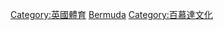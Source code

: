 {{Commonscat|Sports in Bermuda}}

[[Category:英國體育|Category:英國體育]]
[[Category:北美洲各國體育|Bermuda]]
[[Category:百慕達文化|Category:百慕達文化]]